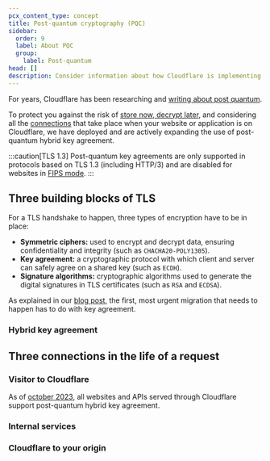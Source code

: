```yaml
---
pcx_content_type: concept
title: Post-quantum cryptography (PQC)
sidebar:
  order: 9
  label: About PQC
  group:
    label: Post-quantum
head: []
description: Consider information about how Cloudflare is implementing post-quantum cryptography to protect you against store now, decrypt later.
---
```


For years, Cloudflare has been researching and [writing about post quantum](https://blog.cloudflare.com/tag/post-quantum/).

To protect you against the risk of [store now, decrypt later](https://en.wikipedia.org/wiki/Harvest_now,_decrypt_later), and considering all the [connections](#three-connections-in-the-life-of-a-request) that take place when your website or application is on Cloudflare, we have deployed and are actively expanding the use of post-quantum hybrid key agreement.

:::caution[TLS 1.3]
Post-quantum key agreements are only supported in protocols based on TLS 1.3 (including HTTP/3) and are disabled for websites in [FIPS mode](/cloudflare-one/policies/gateway/http-policies/tls-decryption/#fips-compliance).
:::

## Three building blocks of TLS

For a TLS handshake to happen, three types of encryption have to be in place:

- **Symmetric ciphers:** used to encrypt and decrypt data, ensuring confidentiality and integrity (such as `CHACHA20-POLY1305`).
- **Key agreement:** a cryptographic protocol with which client and server can safely agree on a shared key (such as `ECDH`).
- **Signature algorithms:** cryptographic algorithms used to generate the digital signatures in TLS certificates (such as `RSA` and `ECDSA`).

As explained in our [blog post](https://blog.cloudflare.com/pq-2024/#two-migrations), the first, most urgent migration that needs to happen has to do with key agreement.

### Hybrid key agreement

## Three connections in the life of a request

### Visitor to Cloudflare

As of [october 2023](https://blog.cloudflare.com/post-quantum-for-all/), all websites and APIs served through Cloudflare support post-quantum hybrid key agreement.

### Internal services

### Cloudflare to your origin
